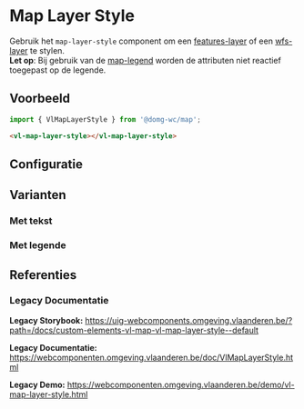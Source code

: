 
# Map Layer Style

Gebruik het `map-layer-style` component om een [features-layer](/docs/map-layer-vector-layer-features-layer--map-features-layer-default) of een [wfs-layer](/docs/map-layer-vector-layer-wfs-layer--map-wfs-layer-default) te stylen.<br/>
**Let op**: Bij gebruik van de [map-legend](/docs/map-legend--map-legend-features-layer-multiple-styles) worden de attributen niet reactief toegepast op de legende.

## Voorbeeld

```js
import { VlMapLayerStyle } from '@domg-wc/map';
```

```html
<vl-map-layer-style></vl-map-layer-style>
```

<DocsStory id="map-layer-style--map-layer-style-default" />

## Configuratie

<ArgsTable story={PRIMARY_STORY} />

## Varianten

### Met tekst

<DocsStory id="map-layer-style--map-layer-style-text" />

### Met legende

<DocsStory id="map-layer-style--map-layer-style-legend" />

## Referenties

### Legacy Documentatie

**Legacy Storybook:** https://uig-webcomponents.omgeving.vlaanderen.be/?path=/docs/custom-elements-vl-map-vl-map-layer-style--default

**Legacy Documentatie:** https://webcomponenten.omgeving.vlaanderen.be/doc/VlMapLayerStyle.html

**Legacy Demo:** https://webcomponenten.omgeving.vlaanderen.be/demo/vl-map-layer-style.html
